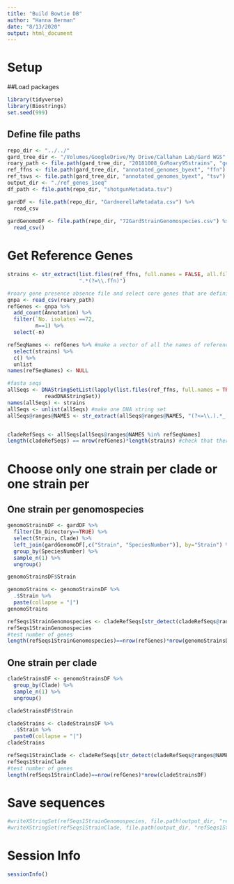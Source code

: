 ```yaml
---
title: "Build Bowtie DB"
author: "Hanna Berman"
date: "8/13/2020"
output: html_document
---
```


# Setup
##Load packages
```r
library(tidyverse)
library(Biostrings)
set.seed(999)
```

## Define file paths
```r
repo_dir <- "../../"
gard_tree_dir <- "/Volumes/GoogleDrive/My Drive/Callahan Lab/Gard WGS"
roary_path <- file.path(gard_tree_dir, "20181008_GvRoary95strains", "gene_presence_absence.csv")
ref_ffns <- file.path(gard_tree_dir, "annotated_genomes_byext", "ffn")
ref_tsvs <- file.path(gard_tree_dir, "annotated_genomes_byext", "tsv")
output_dir <- "./ref_genes_1seq"
df_path <- file.path(repo_dir, "shotgunMetadata.tsv")

gardDF <- file.path(repo_dir, "GardnerellaMetadata.csv") %>%
  read_csv
  
gardGenomoDF <- file.path(repo_dir, "72GardStrainGenomospecies.csv") %>%
  read_csv()
```

# Get Reference Genes
```r
strains <- str_extract(list.files(ref_ffns, full.names = FALSE, all.files = FALSE, pattern = ".ffn"), 
                       ".*(?=\\.ffn)")

#roary gene presence absence file and select core genes that are definitely unique
gnpa <- read_csv(roary_path)
refGenes <- gnpa %>%
  add_count(Annotation) %>%
  filter(`No. isolates`==72,
         n==1) %>%
  select(-n)

refSeqNames <- refGenes %>% #make a vector of all the names of reference genes for which we want to extract sequences
  select(strains) %>%
  c() %>%
  unlist
names(refSeqNames) <- NULL

#fasta seqs
allSeqs <- DNAStringSetList(lapply(list.files(ref_ffns, full.names = TRUE, all.files = FALSE, pattern = ".ffn"), 
            readDNAStringSet))
names(allSeqs) <- strains
allSeqs <- unlist(allSeqs) #make one DNA string set
allSeqs@ranges@NAMES <- str_extract(allSeqs@ranges@NAMES, "(?<=\\.).*_[0-9]*(?=\\ .*)") #remove extra strain name label and annotation from each DNA string name


cladeRefSeqs <- allSeqs[allSeqs@ranges@NAMES %in% refSeqNames]
length(cladeRefSeqs) == nrow(refGenes)*length(strains) #check that there are the appropriate amount of reference sequences
```

# Choose only one strain per clade or one strain per 
## One strain per genomospecies
```r
genomoStrainsDF <- gardDF %>%
  filter(In_Directory==TRUE) %>%
  select(Strain, Clade) %>%
  left_join(gardGenomoDF[,c("Strain", "SpeciesNumber")], by="Strain") %>%
  group_by(SpeciesNumber) %>%
  sample_n(1) %>%
  ungroup()

genomoStrainsDF$Strain

genomoStrains <- genomoStrainsDF %>%
  .$Strain %>%
  paste(collapse = "|")
genomoStrains

refSeqs1StrainGenomospecies <- cladeRefSeqs[str_detect(cladeRefSeqs@ranges@NAMES, genomoStrains)]
refSeqs1StrainGenomospecies
#test number of genes
length(refSeqs1StrainGenomospecies)==nrow(refGenes)*nrow(genomoStrainsDF)
```

## One strain per clade
```r
cladeStrainsDF <- genomoStrainsDF %>%
  group_by(Clade) %>%
  sample_n(1) %>%
  ungroup()

cladeStrainsDF$Strain

cladeStrains <- cladeStrainsDF %>%
  .$Strain %>%
  paste0(collapse = "|")
cladeStrains

refSeqs1StrainClade <- cladeRefSeqs[str_detect(cladeRefSeqs@ranges@NAMES, cladeStrains)]
refSeqs1StrainClade
#test number of genes
length(refSeqs1StrainClade)==nrow(refGenes)*nrow(cladeStrainsDF)
```
# Save sequences
```r
#writeXStringSet(refSeqs1StrainGenomospecies, file.path(output_dir, "refSeqs1StrainGenomospecies.fasta"), format="fasta")
#writeXStringSet(refSeqs1StrainClade, file.path(output_dir, "refSeqs1StrainClade.fasta"), format = "fasta")
```

# Session Info
```r
sessionInfo()
```